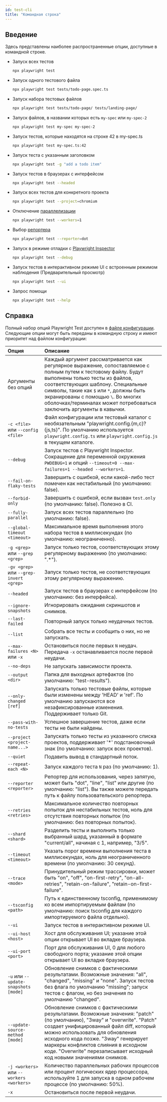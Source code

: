 ```yaml
---
id: test-cli
title: "Командная строка"
---
```


## Введение

Здесь представлены наиболее распространенные опции, доступные в командной строке.
- Запуск всех тестов
  
  ```bash
  npx playwright test
  ```
  
- Запуск одного тестового файла
  
  ```bash
  npx playwright test tests/todo-page.spec.ts
  ```
  
- Запуск набора тестовых файлов
  
  ```bash
  npx playwright test tests/todo-page/ tests/landing-page/
  ```
  
- Запуск файлов, в названии которых есть `my-spec` или `my-spec-2`
  
  ```bash
  npx playwright test my-spec my-spec-2
  ```
  
- Запуск тестов, которые находятся на строке 42 в my-spec.ts
  
  ```bash
  npx playwright test my-spec.ts:42
  ```
  
- Запуск теста с указанным заголовком
  
  ```bash
  npx playwright test -g "add a todo item"
  ```
  
- Запуск тестов в браузерах с интерфейсом
  
  ```bash
  npx playwright test --headed
  ```
  
- Запуск всех тестов для конкретного проекта
  
  ```bash
  npx playwright test --project=chromium
  ```
  
- Отключение [параллелизации](./test-parallel.mdx)
  
  ```bash
  npx playwright test --workers=1
  ```
  
- Выбор [репортера](./test-reporters.mdx)
  
  ```bash
  npx playwright test --reporter=dot
  ```
  
- Запуск в режиме отладки с [Playwright Inspector](./debug.mdx)
  
  ```bash
  npx playwright test --debug
  ```
  
- Запуск тестов в интерактивном режиме UI с встроенным режимом наблюдения (Предварительный просмотр)
  
  ```bash
  npx playwright test --ui
  ```
  
- Запрос помощи
  
  ```bash
  npx playwright test --help
  ```
  
## Справка

Полный набор опций Playwright Test доступен в [файле конфигурации](./test-use-options.mdx). Следующие опции могут быть переданы в командную строку и имеют приоритет над файлом конфигурации:

<!-- // Note: packages/playwright/src/program.ts is the source of truth. -->

| Опция | Описание |
| :- | :- |
| Аргументы без опций | Каждый аргумент рассматривается как регулярное выражение, сопоставляемое с полным путем к тестовому файлу. Будут выполнены только тесты из файлов, соответствующих шаблону. Специальные символы, такие как `$` или `*`, должны быть экранированы с помощью `\`. Во многих оболочках/терминалах может потребоваться заключить аргументы в кавычки. |
| `-c <file>` или `--config <file>` | Файл конфигурации или тестовый каталог с необязательным "playwright.config.&#123;m,c&#125;?&#123;js,ts&#125;". По умолчанию используется `playwright.config.ts` или `playwright.config.js` в текущем каталоге. |
| `--debug` | Запуск тестов с Playwright Inspector. Сокращение для переменной окружения `PWDEBUG=1` и опций `--timeout=0 --max-failures=1 --headed --workers=1`. |
| `--fail-on-flaky-tests` | Завершить с ошибкой, если какой-либо тест помечен как нестабильный (по умолчанию: false). |
| `--forbid-only` | Завершить с ошибкой, если вызван `test.only` (по умолчанию: false). Полезно в CI. |
| `--fully-parallel` | Запуск всех тестов параллельно (по умолчанию: false). |
| `--global-timeout <timeout>` | Максимальное время выполнения этого набора тестов в миллисекундах (по умолчанию: неограниченно). |
| `-g <grep>` или `--grep <grep>` | Запуск только тестов, соответствующих этому регулярному выражению (по умолчанию: ".*"). |
| `-gv <grep>` или `--grep-invert <grep>` | Запуск только тестов, не соответствующих этому регулярному выражению. |
| `--headed` | Запуск тестов в браузерах с интерфейсом (по умолчанию: без интерфейса). |
| `--ignore-snapshots` | Игнорировать ожидания скриншотов и снимков. |
| `--last-failed` | Повторный запуск только неудачных тестов. |
| `--list` | Собрать все тесты и сообщить о них, но не запускать. |
| `--max-failures <N>` или `-x` | Остановиться после первых `N` неудач. Передача `-x` останавливается после первой неудачи. |
| `--no-deps` | Не запускать зависимости проекта. |
| `--output <dir>` | Папка для выходных артефактов (по умолчанию: "test-results"). |
| `--only-changed [ref]` | Запускать только тестовые файлы, которые были изменены между 'HEAD' и 'ref'. По умолчанию запускаются все незафиксированные изменения. Поддерживает только Git. |
| `--pass-with-no-tests` | Успешное завершение тестов, даже если тесты не были найдены. |
| `--project <project-name...>` | Запускать только тесты из указанного списка проектов, поддерживает '*' подстановочный знак (по умолчанию: запуск всех проектов). |
| `--quiet` | Подавить вывод в стандартный поток. |
| `--repeat-each <N>` | Запуск каждого теста `N` раз (по умолчанию: 1). |
| `--reporter <reporter>` | Репортер для использования, через запятую, может быть "dot", "line", "list" или другие (по умолчанию: "list"). Вы также можете передать путь к файлу пользовательского репортера. |
| `--retries <retries>` | Максимальное количество повторных попыток для нестабильных тестов, ноль для отсутствия повторных попыток (по умолчанию: без повторных попыток). |
| `--shard <shard>` | Разделить тесты и выполнить только выбранный шард, указанный в формате "current/all", начиная с 1, например, "3/5". |
| `--timeout <timeout>` | Указать порог времени выполнения теста в миллисекундах, ноль для неограниченного времени (по умолчанию: 30 секунд). |
| `--trace <mode>` | Принудительный режим трассировки, может быть "on", "off", "on-first-retry", "on-all-retries", "retain-on-failure", "retain-on-first-failure". |
| `--tsconfig <path>` | Путь к единственному tsconfig, применимому ко всем импортируемым файлам (по умолчанию: поиск tsconfig для каждого импортируемого файла отдельно). |
| `--ui` | Запуск тестов в интерактивном режиме UI. |
| `--ui-host <host>` | Хост для обслуживания UI; указание этой опции открывает UI во вкладке браузера. |
| `--ui-port <port>` | Порт для обслуживания UI, 0 для любого свободного порта; указание этой опции открывает UI во вкладке браузера. |
| `-u` или `--update-snapshots [mode]` | Обновление снимков с фактическими результатами. Возможные значения: "all", "changed", "missing" и "none". Запуск тестов без флага по умолчанию "missing"; запуск тестов с флагом, но без значения по умолчанию "changed". |
| `--update-source-method [mode]` | Обновление снимков с фактическими результатами. Возможные значения: "patch" (по умолчанию), "3way" и "overwrite". "Patch" создает унифицированный файл diff, который можно использовать для обновления исходного кода позже. "3way" генерирует маркеры конфликтов слияния в исходном коде. "Overwrite" перезаписывает исходный код новыми значениями снимков.|
| `-j <workers>` или `--workers <workers>` | Количество параллельных рабочих процессов или процент логических ядер процессора, используйте 1 для запуска в одном рабочем процессе (по умолчанию: 50%). |
| `-x` | Остановиться после первой неудачи. |

[Accessibility]: /api/class-accessibility.mdx "Accessibility"
[Android]: /api/class-android.mdx "Android"
[AndroidDevice]: /api/class-androiddevice.mdx "AndroidDevice"
[AndroidInput]: /api/class-androidinput.mdx "AndroidInput"
[AndroidSocket]: /api/class-androidsocket.mdx "AndroidSocket"
[AndroidWebView]: /api/class-androidwebview.mdx "AndroidWebView"
[APIRequest]: /api/class-apirequest.mdx "APIRequest"
[APIRequestContext]: /api/class-apirequestcontext.mdx "APIRequestContext"
[APIResponse]: /api/class-apiresponse.mdx "APIResponse"
[APIResponseAssertions]: /api/class-apiresponseassertions.mdx "APIResponseAssertions"
[Browser]: /api/class-browser.mdx "Browser"
[BrowserContext]: /api/class-browsercontext.mdx "BrowserContext"
[BrowserServer]: /api/class-browserserver.mdx "BrowserServer"
[BrowserType]: /api/class-browsertype.mdx "BrowserType"
[CDPSession]: /api/class-cdpsession.mdx "CDPSession"
[Clock]: /api/class-clock.mdx "Clock"
[ConsoleMessage]: /api/class-consolemessage.mdx "ConsoleMessage"
[Coverage]: /api/class-coverage.mdx "Coverage"
[Dialog]: /api/class-dialog.mdx "Dialog"
[Download]: /api/class-download.mdx "Download"
[Electron]: /api/class-electron.mdx "Electron"
[ElectronApplication]: /api/class-electronapplication.mdx "ElectronApplication"
[ElementHandle]: /api/class-elementhandle.mdx "ElementHandle"
[FileChooser]: /api/class-filechooser.mdx "FileChooser"
[Frame]: /api/class-frame.mdx "Frame"
[FrameLocator]: /api/class-framelocator.mdx "FrameLocator"
[GenericAssertions]: /api/class-genericassertions.mdx "GenericAssertions"
[JSHandle]: /api/class-jshandle.mdx "JSHandle"
[Keyboard]: /api/class-keyboard.mdx "Keyboard"
[Locator]: /api/class-locator.mdx "Locator"
[LocatorAssertions]: /api/class-locatorassertions.mdx "LocatorAssertions"
[Logger]: /api/class-logger.mdx "Logger"
[Mouse]: /api/class-mouse.mdx "Mouse"
[Page]: /api/class-page.mdx "Page"
[PageAssertions]: /api/class-pageassertions.mdx "PageAssertions"
[Playwright]: /api/class-playwright.mdx "Playwright"
[PlaywrightAssertions]: /api/class-playwrightassertions.mdx "PlaywrightAssertions"
[Request]: /api/class-request.mdx "Request"
[Response]: /api/class-response.mdx "Response"
[Route]: /api/class-route.mdx "Route"
[Selectors]: /api/class-selectors.mdx "Selectors"
[SnapshotAssertions]: /api/class-snapshotassertions.mdx "SnapshotAssertions"
[TimeoutError]: /api/class-timeouterror.mdx "TimeoutError"
[Touchscreen]: /api/class-touchscreen.mdx "Touchscreen"
[Tracing]: /api/class-tracing.mdx "Tracing"
[Video]: /api/class-video.mdx "Video"
[WebError]: /api/class-weberror.mdx "WebError"
[WebSocket]: /api/class-websocket.mdx "WebSocket"
[WebSocketRoute]: /api/class-websocketroute.mdx "WebSocketRoute"
[Worker]: /api/class-worker.mdx "Worker"
[Fixtures]: /api/class-fixtures.mdx "Fixtures"
[FullConfig]: /api/class-fullconfig.mdx "FullConfig"
[FullProject]: /api/class-fullproject.mdx "FullProject"
[Location]: /api/class-location.mdx "Location"
[Test]: /api/class-test.mdx "Test"
[TestConfig]: /api/class-testconfig.mdx "TestConfig"
[TestInfo]: /api/class-testinfo.mdx "TestInfo"
[TestInfoError]: /api/class-testinfoerror.mdx "TestInfoError"
[TestOptions]: /api/class-testoptions.mdx "TestOptions"
[TestProject]: /api/class-testproject.mdx "TestProject"
[TestStepInfo]: /api/class-teststepinfo.mdx "TestStepInfo"
[WorkerInfo]: /api/class-workerinfo.mdx "WorkerInfo"
[Reporter]: /api/class-reporter.mdx "Reporter"
[Suite]: /api/class-suite.mdx "Suite"
[TestCase]: /api/class-testcase.mdx "TestCase"
[TestError]: /api/class-testerror.mdx "TestError"
[TestResult]: /api/class-testresult.mdx "TestResult"
[TestStep]: /api/class-teststep.mdx "TestStep"
[Element]: https://developer.mozilla.org/en-US/docs/Web/API/element "Element"
[EvaluationArgument]: /evaluating.mdx#evaluation-argument "EvaluationArgument"
[Promise]: https://developer.mozilla.org/en-US/docs/Web/JavaScript/Reference/Global_Objects/Promise "Promise"
[iterator]: https://developer.mozilla.org/en-US/docs/Web/JavaScript/Reference/Iteration_protocols "Iterator"
[origin]: https://developer.mozilla.org/en-US/docs/Glossary/Origin "Origin"
[selector]: https://developer.mozilla.org/en-US/docs/Web/CSS/CSS_Selectors "selector"
[Serializable]: https://developer.mozilla.org/en-US/docs/Web/JavaScript/Reference/Global_Objects/JSON/stringify#Description "Serializable"
[UIEvent.detail]: https://developer.mozilla.org/en-US/docs/Web/API/UIEvent/detail "UIEvent.detail"
[UnixTime]: https://en.wikipedia.org/wiki/Unix_time "Unix Time"
[xpath]: https://developer.mozilla.org/en-US/docs/Web/XPath "xpath"

[Array]: https://developer.mozilla.org/en-US/docs/Web/JavaScript/Reference/Global_Objects/Array "Array"
[boolean]: https://developer.mozilla.org/en-US/docs/Web/JavaScript/Data_structures#Boolean_type "Boolean"
[Buffer]: https://nodejs.org/api/buffer.html#buffer_class_buffer "Buffer"
[ChildProcess]: https://nodejs.org/api/child_process.html "ChildProcess"
[Date]: https://developer.mozilla.org/en-US/docs/Web/JavaScript/Reference/Global_Objects/Date "Date"
[Error]: https://nodejs.org/api/errors.html#errors_class_error "Error"
[EventEmitter]: https://nodejs.org/api/events.html#events_class_eventemitter "EventEmitter"
[function]: https://developer.mozilla.org/en-US/docs/Web/JavaScript/Reference/Global_Objects/Function "Function"
[FormData]: https://developer.mozilla.org/en-US/docs/Web/API/FormData "FormData"
[Map]: https://developer.mozilla.org/en-US/docs/Web/JavaScript/Reference/Global_Objects/Map "Map"
[Metadata]: https://developer.mozilla.org/en-US/docs/Web/JavaScript/Reference/Global_Objects/Object "Object&lt;string, any&gt;"
[null]: https://developer.mozilla.org/en-US/docs/Web/JavaScript/Reference/Global_Objects/null "null"
[number]: https://developer.mozilla.org/en-US/docs/Web/JavaScript/Data_structures#Number_type "Number"
[Object]: https://developer.mozilla.org/en-US/docs/Web/JavaScript/Reference/Global_Objects/Object "Object"
[Promise]: https://developer.mozilla.org/en-US/docs/Web/JavaScript/Reference/Global_Objects/Promise "Promise"
[Readable]: https://nodejs.org/api/stream.html#stream_class_stream_readable "Readable"
[ReadStream]: https://nodejs.org/api/fs.html#class-fsreadstream "ReadStream"
[RegExp]: https://developer.mozilla.org/en-US/docs/Web/JavaScript/Reference/Global_Objects/RegExp "RegExp"
[string]: https://developer.mozilla.org/en-US/docs/Web/JavaScript/Data_structures#String_type "string"
[void]: https://developer.mozilla.org/en-US/docs/Web/JavaScript/Reference/Global_Objects/undefined "void"
[URL]: https://nodejs.org/api/url.html "URL"
[URLSearchParams]: https://developer.mozilla.org/en-US/docs/Web/API/URLSearchParams "URLSearchParams"

[all available image tags]: https://mcr.microsoft.com/en-us/product/playwright/about "all available image tags"
[Microsoft Artifact Registry]: https://mcr.microsoft.com/en-us/product/playwright/about "Microsoft Artifact Registry"
[Dockerfile.noble]: https://github.com/microsoft/playwright/blob/main/utils/docker/Dockerfile.noble "Dockerfile.noble"